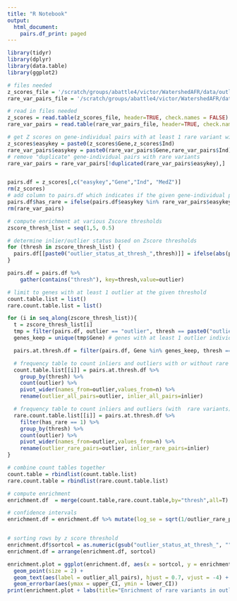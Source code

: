 ```yaml
---
title: "R Notebook"
output:
  html_document:
    pairs.df_print: paged
---
```



```r
library(tidyr)
library(dplyr)
library(data.table)
library(ggplot2)

# files needed
z_scores_file = '/scratch/groups/abattle4/victor/WatershedAFR/data/outlier_calling/gtexV8.outlier.controls.v8ciseQTLs.globalOutliers.removed.medz.txt'
rare_var_pairs_file = '/scratch/groups/abattle4/victor/WatershedAFR/data/rare_variants/gene-EUR-rv.txt' # table of gene-individual pairs with their rare variants

# read in files needed
z_scores = read.table(z_scores_file, header=TRUE, check.names = FALSE) # tidy table with z scores for gene-individual pairs
rare_var_pairs = read.table(rare_var_pairs_file, header=TRUE, check.names = FALSE) # table of gene-individual pairs with their rare variants

# get Z scores on gene-individual pairs with at least 1 rare variant within 10kb of gene TSS
z_scores$easykey = paste0(z_scores$Gene,z_scores$Ind)
rare_var_pairs$easykey = paste0(rare_var_pairs$Gene,rare_var_pairs$Ind)
# remove "duplicate" gene-individual pairs with rare variants
rare_var_pairs = rare_var_pairs[!duplicated(rare_var_pairs$easykey),]


pairs.df = z_scores[,c("easykey","Gene","Ind", "MedZ")]
rm(z_scores)
# add column to pairs.df which indicates if the given gene-individual pair has at least 1 rare variant within 10kb of gene TSS
pairs.df$has_rare = ifelse(pairs.df$easykey %in% rare_var_pairs$easykey,1,0)
rm(rare_var_pairs)

# compute enrichment at various Zscore thresholds
zscore_thresh_list = seq(1,5, 0.5)

# determine inlier/outlier status based on Zscore thresholds
for (thresh in zscore_thresh_list) {
  pairs.df[[paste0("outlier_status_at_thresh_",thresh)]] = ifelse(abs(pairs.df$MedZ) > thresh, "outlier","inlier")
}

pairs.df = pairs.df %>% 
    gather(contains("thresh"), key=thresh,value=outlier)

# limit to genes with at least 1 outlier at the given threshold
count.table.list = list()
rare.count.table.list = list()

for (i in seq_along(zscore_thresh_list)){
  t = zscore_thresh_list[i]
  tmp = filter(pairs.df, outlier == "outlier", thresh == paste0("outlier_status_at_thresh_",t))
  genes_keep = unique(tmp$Gene) # genes with at least 1 outlier individual

  pairs.at.thresh.df = filter(pairs.df, Gene %in% genes_keep, thresh == paste0("outlier_status_at_thresh_",t))

  # frequency table to count inliers and outliers with or without rare variants
  count.table.list[[i]] = pairs.at.thresh.df %>%
    group_by(thresh) %>%
    count(outlier) %>%
    pivot_wider(names_from=outlier,values_from=n) %>%
    rename(outlier_all_pairs=outlier, inlier_all_pairs=inlier)

  # frequency table to count inliers and outliers (with  rare variants)
  rare.count.table.list[[i]] = pairs.at.thresh.df %>%
    filter(has_rare == 1) %>%
    group_by(thresh) %>%
    count(outlier) %>%
    pivot_wider(names_from=outlier,values_from=n) %>%
    rename(outlier_rare_pairs=outlier, inlier_rare_pairs=inlier)
}

# combine count tables together
count.table = rbindlist(count.table.list)
rare.count.table = rbindlist(rare.count.table.list)

# compute enrichment
enrichment.df  = merge(count.table,rare.count.table,by="thresh",all=T) %>% mutate(numerator=outlier_rare_pairs/outlier_all_pairs, denominator=inlier_rare_pairs/inlier_all_pairs, enrichment=numerator/denominator)

# confidence intervals
enrichment.df = enrichment.df %>% mutate(log_se = sqrt(1/outlier_rare_pairs - 1/outlier_all_pairs + 1/inlier_rare_pairs - 1/inlier_all_pairs), lower_CI = enrichment * exp(-1.96*log_se), upper_CI = enrichment * exp(1.96*log_se))


# sorting rows by z score threshold
enrichment.df$sortcol = as.numeric(gsub("outlier_status_at_thresh_", "", enrichment.df$thresh))
enrichment.df = arrange(enrichment.df, sortcol)

enrichment.plot = ggplot(enrichment.df, aes(x = sortcol, y = enrichment)) +
  geom_point(size = 2) + 
  geom_text(aes(label = outlier_all_pairs), hjust = 0.7, vjust = -4) + 
  geom_errorbar(aes(ymax = upper_CI, ymin = lower_CI))
print(enrichment.plot + labs(title="Enrichment of rare variants in outlier genes \n(genes have at least 1 outlier individual)", x = "Z-score threshold"))

```
